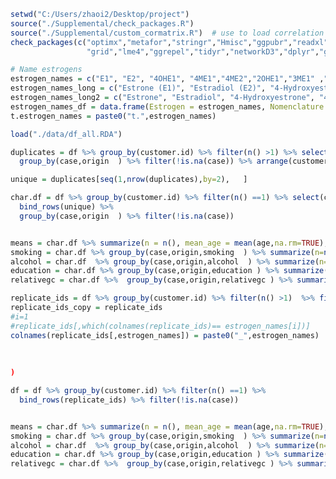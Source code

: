 ```{r}
setwd("C:/Users/zhaoi2/Desktop/project") 
source("./Supplemental/check_packages.R")
source("./Supplemental/custom_cormatrix.R")  # use to load correlation matrix function
check_packages(c("optimx","metafor","stringr","Hmisc","ggpubr","readxl","xlsx","sas7bdat","readstata13","gridExtra","RColorBrewer","sjPlot",
                 "grid","lme4","ggrepel","tidyr","networkD3","dplyr","ggplot2"))

# Name estrogens
estrogen_names = c("E1", "E2", "4OHE1", "4ME1","4ME2","2OHE1","3ME1" ,"2OHE2","2ME1","2ME2","16aE1","17epiE3","E3","16KE2","16epiE3") 
estrogen_names_long = c("Estrone (E1)", "Estradiol (E2)", "4-Hydroxyestrone (4OHE1)", "4-Methoxyestrone (4ME1)","4-Methoxyestradiol (4ME2)","2-Hydroxyestrone (2OHE1)","2-Hydroxyestrone-3-methyl ether (3ME1)" ,"2-Hydroxyestradiol (2OHE2)","2-Methoxyestrone (2ME1)","2-Methoxyestradiol (2ME2)","16a-Hydroxyestrone (16aE1)","17-Epiestriol (17epiE3)","Estriol (E3)","16-Ketoestradiol (16KE2)","16-Epiestriol (16epiE3)")
estrogen_names_long2 = c("Estrone", "Estradiol", "4-Hydroxyestrone", "4-Methoxyestrone","4-Methoxyestradiol","2-Hydroxyestrone","2-Hydroxyestrone-3-methyl ether" ,"2-Hydroxyestradiol","2-Methoxyestrone","2-Methoxyestradiol","16a-Hydroxyestrone","17-Epiestriol","Estriol","16-Ketoestradiol","16-Epiestriol")
estrogen_names_df = data.frame(Estrogen = estrogen_names, Nomenclature = estrogen_names_long2)
t.estrogen_names = paste0("t.",estrogen_names)

load("./data/df_all.RDA")
```


```{r}
duplicates = df %>% group_by(customer.id) %>% filter(n() >1) %>% select(case, origin, age, bmi, alcohol, smoking, education, relativegc) %>% 
  group_by(case,origin  ) %>% filter(!is.na(case)) %>% arrange(customer.id)

unique = duplicates[seq(1,nrow(duplicates),by=2),   ]

char.df = df %>% group_by(customer.id) %>% filter(n() ==1) %>% select(case, origin, age, bmi, alcohol, smoking, education, relativegc) %>% 
  bind_rows(unique) %>%
  group_by(case,origin  ) %>% filter(!is.na(case))


means = char.df %>% summarize(n = n(), mean_age = mean(age,na.rm=TRUE), sd_age = sd(age,na.rm=TRUE), mean_bmi = mean(bmi,na.rm=TRUE), sd_bmi = sd(bmi,na.rm=TRUE) )
smoking = char.df %>% group_by(case,origin,smoking  ) %>% summarize(n=n())
alcohol = char.df  %>% group_by(case,origin,alcohol  ) %>% summarize(n=n())
education = char.df %>% group_by(case,origin,education ) %>% summarize(n=n())
relativegc = char.df %>%  group_by(case,origin,relativegc ) %>% summarize(n=n())
```

```{r}
replicate_ids = df %>% group_by(customer.id) %>% filter(n() >1)  %>% filter(!is.na(case)) %>% arrange(customer.id)
replicate_ids_copy = replicate_ids
#i=1
#replicate_ids[,which(colnames(replicate_ids)== estrogen_names[i])]
colnames(replicate_ids[,estrogen_names]) = paste0("_",estrogen_names)
  
  
  
)

df = df %>% group_by(customer.id) %>% filter(n() ==1) %>% 
  bind_rows(replicate_ids) %>% filter(!is.na(case))


means = char.df %>% summarize(n = n(), mean_age = mean(age,na.rm=TRUE), sd_age = sd(age,na.rm=TRUE), mean_bmi = mean(bmi,na.rm=TRUE), sd_bmi = sd(bmi,na.rm=TRUE) )
smoking = char.df %>% group_by(case,origin,smoking  ) %>% summarize(n=n())
alcohol = char.df  %>% group_by(case,origin,alcohol  ) %>% summarize(n=n())
education = char.df %>% group_by(case,origin,education ) %>% summarize(n=n())
relativegc = char.df %>%  group_by(case,origin,relativegc ) %>% summarize(n=n())
```

